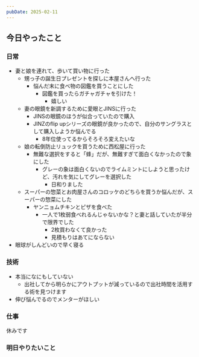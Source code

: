 ```yaml
---
pubDate: 2025-02-11
---
```


## 今日やったこと

### 日常

- 妻と娘を連れて、歩いて買い物に行った
	- 甥っ子の誕生日プレゼントを探しに本屋さんへ行った
		- 悩んだ末に食べ物の図鑑を買うことにした
			- 図鑑を買ったらガチャガチャを引けた！
				- 嬉しい
	- 妻の眼鏡を新調するために愛眼とJINSに行った
		- JINSの眼鏡のほうが似合っていたので購入
		- JINZのflip upシリーズの眼鏡が良かったので、自分のサングラスとして購入しようか悩んでる
			- 8年位使ってるからそろそろ変えたいな
	- 娘の転倒防止リュックを買うために西松屋に行った
		- 無難な選択をすると「蜂」だが、無難すぎて面白くなかったので象にした
			- グレーの象は面白くないのでライムミントにしようと思ったけど、汚れを気にしてグレーを選択した
				- 日和りました
	- スーパーの惣菜とお肉屋さんのコロッケのどちらを買うか悩んだが、スーパーの惣菜にした
		- ヤンニョムチキンとピザを食べた
			- 一人で1枚弱食べれるんじゃないかな？と妻と話していたが半分で限界でした
				- 2枚買わなくて良かった
				- 見積もりはあてにならない
- 眼球がしんどいので早く寝る

### 技術

- 本当になにもしていない
	- 出社してから明らかにアウトプットが減っているので出社時間を活用する術を見つけます
- 伸び悩んでるのでメンターがほしい

### 仕事

休みです

### 明日やりたいこと
